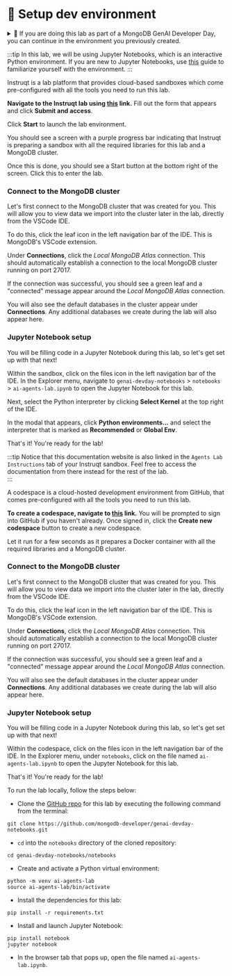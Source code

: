 
# 👐 Setup dev environment

<details>
  <summary>🦹 If you are doing this lab as part of a MongoDB GenAI Developer Day, you can continue in the environment you previously created.</summary>

  <Tabs groupId="resume lab">
  <TabItem value="Instruqt" label="Instruqt">

    Navigate to the Instruqt lab using [this](http://mdb.link/instruqt-ai) link. Click **Continue** to continue in the sandbox you created previously.

    <Screenshot url="https://play.instruqt.com" src="img/screenshots/20-dev-env/1-dev-env-setup/instruqt/1-resume-sandbox.png" alt="Resume sandbox" />

    In the Explorer menu, navigate to `genai-devday-notebooks` > `notebooks` > `ai-agents-lab.ipynb` This is the Jupyter Notebook you will be using throughout this lab.

    <Screenshot url="https://play.instruqt.com" src="img/screenshots/20-dev-env/1-dev-env-setup/instruqt/2-nav-notebook.png" alt="Navigate to the notebook" />

    :::tip
    Notice that this documentation website is also linked in the `Agents Lab Instructions` tab of your Instruqt sandbox. Feel free to access the documentation from there instead for the rest of the lab.  
    :::
  </TabItem>

  <TabItem value="GitHub Codespaces" label="GitHub Codespaces">

    Navigate to [this](https://github.com/codespaces/new/mongodb-developer/genai-devday-notebooks?quickstart=1) link. Click the **Resume this codespace** button to resume the codespace you created previously.

    <Screenshot url="https://github.com/codespaces" src="img/screenshots/20-dev-env/1-dev-env-setup/codespaces/1-resume-codespace.png" alt="Resume codespace" />

    Give the codespace a few seconds to restart. When files appear in the Explorer tab, click on the file named `ai-agents-lab.ipynb` under `notebooks`. This is the Jupyter Notebook you will be using throughout this lab.

    <Screenshot url="https://github.com/codespaces" src="img/screenshots/20-dev-env/1-dev-env-setup/codespaces/2-nav-notebook.png" alt="Navigate to the notebook" />
  </TabItem>

  <TabItem value="Local" label="Local">

    Open the browser tab where your Jupyter Server from before is running and open the file named `ai-agents-lab.ipynb`.

    <Screenshot url="localhost:8888/tree" src="img/screenshots/20-dev-env/1-dev-env-setup/local/1-nav-notebook.png" alt="Jupyter Notebook" />

  </TabItem>
  </Tabs>
</details>

:::tip
In this lab, we will be using Jupyter Notebooks, which is an interactive Python environment. If you are new to Jupyter Notebooks, use [this](https://mongodb-developer.github.io/vector-search-lab/docs/dev-env/jupyter-notebooks) guide to familiarize yourself with the environment.
:::

<Tabs groupId="setup options">
<TabItem value="Instruqt" label="Instruqt">

Instruqt is a lab platform that provides cloud-based sandboxes which come pre-configured with all the tools you need to run this lab.

**Navigate to the Instruqt lab using [this](http://mdb.link/instruqt-ai) link.** Fill out the form that appears and click **Submit and access**.

<Screenshot url="https://play.instruqt.com" src="img/screenshots/20-dev-env/1-dev-env-setup/instruqt/3-submit-form.png" alt="Submit Instruqt form" />

Click **Start** to launch the lab environment.

<Screenshot url="https://play.instruqt.com" src="img/screenshots/20-dev-env/1-dev-env-setup/instruqt/4-start-sandbox-setup.png" alt="Start Instruqt sandbox" />

You should see a screen with a purple progress bar indicating that Instruqt is preparing a sandbox with all the required libraries for this lab and a MongoDB cluster.

Once this is done, you should see a Start button at the bottom right of the screen. Click this to enter the lab.

<Screenshot url="https://play.instruqt.com" src="img/screenshots/20-dev-env/1-dev-env-setup/instruqt/5-start-lab.png" alt="Start Instruqt lab" />

### Connect to the MongoDB cluster

Let's first connect to the MongoDB cluster that was created for you. This will allow you to view data we import into the cluster later in the lab, directly from the VSCode IDE.

To do this, click the leaf icon in the left navigation bar of the IDE. This is MongoDB's VSCode extension.

<Screenshot url="https://play.instruqt.com" src="img/screenshots/20-dev-env/1-dev-env-setup/instruqt/6-click-leaf.png" alt="Click leaf icon" />

Under **Connections**, click the _Local MongoDB Atlas_ connection. This should automatically establish a connection to the local MongoDB cluster running on port 27017.

<Screenshot url="https://play.instruqt.com" src="img/screenshots/20-dev-env/1-dev-env-setup/instruqt/7-connect-cluster.png" alt="Connect to the cluster" />

If the connection was successful, you should see a green leaf and a "connected" message appear around the _Local MongoDB Atlas_ connection.

You will also see the default databases in the cluster appear under **Connections**. Any additional databases we create during the lab will also appear here.

<Screenshot url="https://play.instruqt.com" src="img/screenshots/20-dev-env/1-dev-env-setup/instruqt/8-connection-successful.png" alt="Connection successful" />

### Jupyter Notebook setup

You will be filling code in a Jupyter Notebook during this lab, so let's get set up with that next!

Within the sandbox, click on the files icon in the left navigation bar of the IDE. In the Explorer menu, navigate to `genai-devday-notebooks` > `notebooks` > `ai-agents-lab.ipynb` to open the Jupyter Notebook for this lab.

<Screenshot url="https://play.instruqt.com" src="img/screenshots/20-dev-env/1-dev-env-setup/instruqt/2-nav-notebook.png" alt="Navigate to the notebook" />

Next, select the Python interpreter by clicking **Select Kernel** at the top right of the IDE.

<Screenshot url="https://play.instruqt.com" src="img/screenshots/20-dev-env/1-dev-env-setup/instruqt/9-select-kernel.png" alt="Select kernel" />

In the modal that appears, click **Python environments...** and select the interpreter that is marked as **Recommended** or **Global Env**.

<Screenshot url="https://play.instruqt.com" src="img/screenshots/20-dev-env/1-dev-env-setup/instruqt/10-python-env-modal.png" alt="Select Python Environments" />

<Screenshot url="https://play.instruqt.com" src="img/screenshots/20-dev-env/1-dev-env-setup/instruqt/11-select-recommended.png" alt="Select recommended interpreter" />

That's it! You're ready for the lab!

:::tip
Notice that this documentation website is also linked in the `Agents Lab Instructions` tab of your Instruqt sandbox. Feel free to access the documentation from there instead for the rest of the lab.  
:::

</TabItem>

<TabItem value="GitHub Codespaces" label="GitHub Codespaces">

A codespace is a cloud-hosted development environment from GitHub, that comes pre-configured with all the tools you need to run this lab.

**To create a codespace, navigate to [this](https://github.com/codespaces/new/mongodb-developer/genai-devday-notebooks?quickstart=1) link.** You will be prompted to sign into GitHub if you haven't already. Once signed in, click the **Create new codespace** button to create a new codespace.

<Screenshot url="https://github.com/codespaces" src="img/screenshots/20-dev-env/1-dev-env-setup/codespaces/3-create-codespace.png" alt="Start a codespace" />

Let it run for a few seconds as it prepares a Docker container with all the required libraries and a MongoDB cluster.

### Connect to the MongoDB cluster

Let's first connect to the MongoDB cluster that was created for you. This will allow you to view data we import into the cluster later in the lab, directly from the VSCode IDE.

To do this, click the leaf icon in the left navigation bar of the IDE. This is MongoDB's VSCode extension.

<Screenshot url="https://github.com/codespaces" src="img/screenshots/20-dev-env/1-dev-env-setup/codespaces/4-click-leaf.png" alt="Click leaf icon" />

Under **Connections**, click the _Local MongoDB Atlas_ connection. This should automatically establish a connection to the local MongoDB cluster running on port 27017.

<Screenshot url="https://github.com/codespaces" src="img/screenshots/20-dev-env/1-dev-env-setup/codespaces/5-connect-cluster.png" alt="Connect to the cluster" />

If the connection was successful, you should see a green leaf and a "connected" message appear around the _Local MongoDB Atlas_ connection.

You will also see the default databases in the cluster appear under **Connections**. Any additional databases we create during the lab will also appear here.

<Screenshot url="https://github.com/codespaces" src="img/screenshots/20-dev-env/1-dev-env-setup/codespaces/6-connection-successful.png" alt="Connection successful" />

### Jupyter Notebook setup

You will be filling code in a Jupyter Notebook during this lab, so let's get set up with that next!

Within the codespace, click on the files icon in the left navigation bar of the IDE. In the Explorer menu, under `notebooks`, click on the file named `ai-agents-lab.ipynb` to open the Jupyter Notebook for this lab.

<Screenshot url="https://github.com/codespaces" src="img/screenshots/20-dev-env/1-dev-env-setup/codespaces/2-nav-notebook.png" alt="Navigate to the notebook" />

That's it! You're ready for the lab!

</TabItem>

<TabItem value="Local" label="Local">

To run the lab locally, follow the steps below: 

* Clone the [GitHub repo](https://github.com/mongodb-developer/genai-devday-notebooks.git) for this lab by executing the following command from the terminal:

```
git clone https://github.com/mongodb-developer/genai-devday-notebooks.git
```

* `cd` into the `notebooks` directory of the cloned repository:

```
cd genai-devday-notebooks/notebooks
```

* Create and activate a Python virtual environment:

```
python -m venv ai-agents-lab
source ai-agents-lab/bin/activate
```

* Install the dependencies for this lab:

```
pip install -r requirements.txt
```

* Install and launch Jupyter Notebook:

```
pip install notebook
jupyter notebook
```

* In the browser tab that pops up, open the file named `ai-agents-lab.ipynb`.

<Screenshot url="localhost:8888/tree" src="img/screenshots/20-dev-env/1-dev-env-setup/local/1-nav-notebook.png" alt="Jupyter Notebook" />

</TabItem>

</Tabs>
